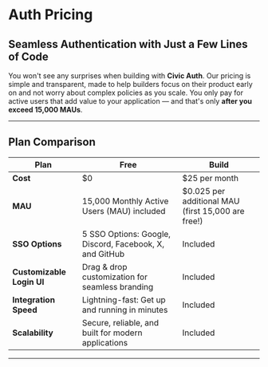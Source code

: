 # Auth Pricing

## Seamless Authentication with Just a Few Lines of Code

You won't see any surprises when building with **Civic Auth**.
Our pricing is simple and transparent, made to help builders focus on their
product early on and not worry about complex policies as you scale.
You only pay for active users that add value to your application — and that's
only **after you exceed 15,000 MAUs**.

---
## Plan Comparison
| Plan                      | Free                                                    | Build                                              |
|---------------------------|---------------------------------------------------------|----------------------------------------------------|
| **Cost**                  | $0                                                      | $25 per month                                      |
| **MAU**                   | 15,000 Monthly Active Users (MAU) included              | $0.025 per additional MAU (first 15,000 are free!) |
| **SSO Options**           | 5 SSO Options: Google, Discord, Facebook, X, and GitHub | Included                                           |
| **Customizable Login UI** | Drag & drop customization for seamless branding         | Included                                           |
| **Integration Speed**     | Lightning-fast: Get up and running in minutes           | Included                                           |
| **Scalability**           | Secure, reliable, and built for modern applications     | Included                                           |
---